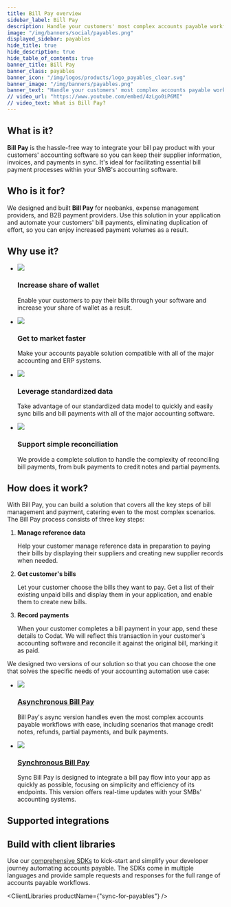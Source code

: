 ```yaml
---
title: Bill Pay overview
sidebar_label: Bill Pay
description: Handle your customers' most complex accounts payable workflows across all major accounting software with our fully-featured bill pay solution
image: "/img/banners/social/payables.png"
displayed_sidebar: payables
hide_title: true
hide_description: true
hide_table_of_contents: true
banner_title: Bill Pay
banner_class: payables
banner_icon: "/img/logos/products/logo_payables_clear.svg"
banner_image: "/img/banners/payables.png"
banner_text: "Handle your customers' most complex accounts payable workflows across all major accounting software with our fully-featured bill pay solution"
// video_url: "https://www.youtube.com/embed/4zLgo0iP6MI"
// video_text: What is Bill Pay?
---
```



## What is it?

**Bill Pay** is the hassle-free way to integrate your bill pay product with your customers' accounting software so you can keep their supplier information, invoices, and payments in sync. It's ideal for facilitating essential bill payment processes within your SMB's accounting software.

## Who is it for?

We designed and built **Bill Pay** for neobanks, expense management providers, and B2B payment providers. Use this solution in your application and automate your customers' bill payments, eliminating duplication of effort, so you can enjoy increased payment volumes as a result. 

## Why use it?

<ul className="card-container col-2">
<li className="card">
    <div className="header">
        <img src="/img/wp-icons/copy-feature-bullet.svg"
            className="mini-icon"/>
        <h3>Increase share of wallet</h3>
    </div>
    <p>
      Enable your customers to pay their bills through your software and increase your share of wallet as a result.
    </p>
</li>

<li className="card">
    <div className="header">
        <img src="/img/wp-icons/copy-feature-bullet.svg"
            className="mini-icon"/>
        <h3>Get to market faster</h3>
    </div>
    <p>
       Make your accounts payable solution compatible with all of the major accounting and ERP systems.
    </p>
</li>

<li className="card">
    <div className="header">
        <img src="/img/wp-icons/copy-feature-bullet.svg"
            className="mini-icon"/>
        <h3>Leverage standardized data</h3>
    </div>
    <p>
        Take advantage of our standardized data model to quickly and easily sync bills and bill payments with all of the major accounting software.
    </p>
</li>

<li className="card">
    <div className="header">
        <img src="/img/wp-icons/copy-feature-bullet.svg"
            className="mini-icon"/>
        <h3>Support simple reconciliation</h3>
    </div>
    <p>
      We provide a complete solution to handle the complexity of reconciling bill payments, from bulk payments to credit notes and partial payments.
    </p>
</li>

</ul>

## How does it work?

With Bill Pay, you can build a solution that covers all the key steps of bill management and payment, catering even to the most complex scenarios. The Bill Pay process consists of three key steps:

1. **Manage reference data**

    Help your customer manage reference data in preparation to paying their bills by displaying their suppliers and creating new supplier records when needed. 

2. **Get customer's bills**

    Let your customer choose the bills they want to pay. Get a list of their existing unpaid bills and display them in your application, and enable them to create new bills. 

3. **Record payments**

    When your customer completes a bill payment in your app, send these details to Codat. We will reflect this transaction in your customer's accounting software and reconcile it against the original bill, marking it as paid.

We designed two versions of our solution so that you can choose the one that solves the specific needs of your accounting automation use case: 

<ul className="card-container col-2">
<li className="card">
    <div className="header">
        <img src="/img/wp-icons/clock-countdown.svg"
            className="mini-icon"/>
        <h3><a href="https://docs.codat.io/payables/async/suppliers">Asynchronous Bill Pay</a></h3>
    </div>
    <p>
      Bill Pay's async version handles even the most complex accounts payable workflows with ease, including scenarios that manage credit notes, refunds, partial payments, and bulk payments.
    </p>
</li>

<li className="card">
    <div className="header">
        <img src="/img/wp-icons/clock-clockwise.svg"
            className="mini-icon"/>
        <h3><a href="https://docs.codat.io/payables/sync/suppliers">Synchronous Bill Pay</a></h3>
    </div>
    <p>
       Sync Bill Pay is designed to integrate a bill pay flow into your app as quickly as possible, focusing on simplicity and efficiency of its endpoints. This version offers real-time updates with your SMBs' accounting systems.
    </p>
</li>

</ul>

## Supported integrations

<Tabs>

<TabItem value="async" label="Asynchronous Bill Pay">

<IntegrationsList filter={integrationsFilterBillPayAsync} />

</TabItem>

<TabItem value="sync" label="Synchronous Bill Pay">

<IntegrationsList filter={integrationsFilterBillPaySync} />

</TabItem>

</Tabs>

## Build with client libraries

Use our [comprehensive SDKs](/get-started/libraries) to kick-start and simplify your developer journey automating accounts payable. The SDKs come in multiple languages and provide sample requests and responses for the full range of accounts payable workflows.

<ClientLibraries productName={"sync-for-payables"} />